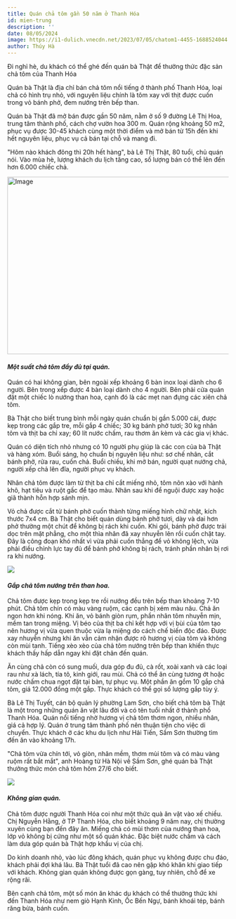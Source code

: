 ```yaml
---
title: Quán chả tôm gần 50 năm ở Thanh Hóa
id: mien-trung
description: ''
date: 08/05/2024
image: https://i1-dulich.vnecdn.net/2023/07/05/chatom1-4455-1688524044.jpg?w=680&h=0&q=100&dpr=1&fit=crop&s=ffUeNe5uD1r_gZ6fzxBfRQ
author: Thúy Hà
---
```


Đi nghỉ hè, du khách có thể ghé đến quán bà Thật để thưởng thức đặc sản chả tôm của Thanh Hóa

Quán bà Thật là địa chỉ bán chả tôm nổi tiếng ở thành phố Thanh Hóa, loại chả có hình trụ nhỏ, với nguyên liệu chính là tôm xay với thịt được cuốn trong vỏ bánh phở, đem nướng trên bếp than.

Quán bà Thật đã mở bán được gần 50 năm, nằm ở số 9 đường Lê Thị Hoa, trung tâm thành phố, cách chợ vườn hoa 300 m. Quán rộng khoảng 50 m2, phục vụ được 30-45 khách cùng một thời điểm và mở bán từ 15h đến khi hết nguyên liệu, phục vụ cả bán tại chỗ và mang đi.

"Hôm nào khách đông thì 20h hết hàng", bà Lê Thị Thật, 80 tuổi, chủ quán nói. Vào mùa hè, lượng khách du lịch tăng cao, số lượng bán có thể lên đến hơn 6.000 chiếc chả.

<img
	className="!w-full"
	src="https://i1-dulich.vnecdn.net/2023/07/05/chatom1-4455-1688524044.jpg?w=680&h=0&q=100&dpr=1&fit=crop&s=ffUeNe5uD1r_gZ6fzxBfRQ"
	width="718"
	height="404"
	alt="Image"
/>

#### _Một suất chả tôm đầy đủ tại quán._

Quán có hai không gian, bên ngoài xếp khoảng 6 bàn inox loại dành cho 6 người. Bên trong xếp được 4 bàn loại dành cho 4 người. Bên phải cửa quán đặt một chiếc lò nướng than hoa, cạnh đó là các mẹt nan đựng các xiên chả tôm.

Bà Thật cho biết trung bình mỗi ngày quán chuẩn bị gần 5.000 cái, được kẹp trong các gắp tre, mỗi gắp 4 chiếc; 30 kg bánh phở tươi; 30 kg nhân tôm và thịt ba chỉ xay; 60 lít nước chấm, rau thơm ăn kèm và các gia vị khác.

Quán có diện tích nhỏ nhưng có 10 người phụ giúp là các con của bà Thật và hàng xóm. Buổi sáng, họ chuẩn bị nguyên liệu như: sơ chế nhân, cắt bánh phở, rửa rau, cuốn chả. Buổi chiều, khi mở bán, người quạt nướng chả, người xếp chả lên đĩa, người phục vụ khách.

Nhân chả tôm được làm từ thịt ba chỉ cắt miếng nhỏ, tôm nõn xào với hành khô, hạt tiêu và ruột gấc để tạo màu. Nhân sau khi để nguội được xay hoặc giã thành hỗn hợp sánh mịn.

Vỏ chả được cắt từ bánh phở cuốn thành từng miếng hình chữ nhật, kích thước 7x4 cm. Bà Thật cho biết quán dùng bánh phở tươi, dày và dai hơn phở thường một chút để không bị rách khi cuốn. Khi gói, bánh phở được trải dọc trên mặt phẳng, cho một thìa nhân đã xay nhuyễn lên rồi cuốn chặt tay. Đây là công đoạn khó nhất vì vừa phải cuốn thẳng để vỏ không lệch, vừa phải điều chỉnh lực tay đủ để bánh phở không bị rách, tránh phần nhân bị rơi ra khi nướng.

![](https://i1-dulich.vnecdn.net/2023/07/05/chatom3-3668-1688524044.jpg?w=680&h=0&q=100&dpr=1&fit=crop&s=4PLvXXuVJBHvBOnwN350xg)

#### _Gắp chả tôm nướng trên than hoa._

Chả tôm được kẹp trong kẹp tre rồi nướng đều trên bếp than khoảng 7-10 phút. Chả tôm chín có màu vàng ruộm, các cạnh bị xém màu nâu. Chả ăn ngon hơn khi nóng. Khi ăn, vỏ bánh giòn rụm, phần nhân tôm nhuyễn mịn, mềm tan trong miệng. Vị béo của thịt ba chỉ kết hợp với vị bùi của tôm tạo nên hương vị vừa quen thuộc vừa lạ miệng do cách chế biến độc đáo. Được xay nhuyễn nhưng khi ăn vẫn cảm nhận được rõ hương vị của tôm và không còn mùi tanh. Tiếng xèo xèo của chả tôm nướng trên bếp than khiến thực khách thấy hấp dẫn ngay khi đặt chân đến quán.

Ăn cùng chả còn có sung muối, dưa góp đu đủ, cà rốt, xoài xanh và các loại rau như xà lách, tía tô, kinh giới, rau mùi. Chả có thể ăn cùng tương ớt hoặc nước chấm chua ngọt đặt tại bàn, tự phục vụ. Một phần ăn gồm 10 gắp chả tôm, giá 12.000 đồng một gắp. Thực khách có thể gọi số lượng gắp tùy ý.

Bà Lê Thị Tuyết, cán bộ quản lý phường Lam Sơn, cho biết chả tôm bà Thật là một trong những quán ăn vặt lâu đời và có tên tuổi nhất ở thành phố Thanh Hóa. Quán nổi tiếng nhờ hương vị chả tôm thơm ngon, nhiều nhân, giá cả hợp lý. Quán ở trung tâm thành phố nên thuận tiện cho việc di chuyển. Thực khách ở các khu du lịch như Hải Tiến, Sầm Sơn thường tìm đến ăn vào khoảng 17h.

"Chả tôm vừa chín tới, vỏ giòn, nhân mềm, thơm mùi tôm và có màu vàng ruộm rất bắt mắt", anh Hoàng từ Hà Nội về Sầm Sơn, ghé quán bà Thật thưởng thức món chả tôm hôm 27/6 cho biết.

![](https://i1-dulich.vnecdn.net/2023/07/05/chatom2-7708-1688524044.jpg?w=680&h=0&q=100&dpr=1&fit=crop&s=Y7L4WZf5jkKqY8P1PoxUQQ)

#### _Không gian quán._

Chả tôm được người Thanh Hóa coi như một thức quà ăn vặt vào xế chiều. Chị Nguyễn Hằng, ở TP Thanh Hóa, cho biết khoảng 9 năm nay, chị thường xuyên cùng bạn đến đây ăn. Miếng chả có mùi thơm của nướng than hoa, lớp vỏ không bị cứng như một số quán khác. Đặc biệt nước chấm và cách làm dưa góp quán bà Thật hợp khẩu vị của chị.

Do kinh doanh nhỏ, vào lúc đông khách, quán phục vụ không được chu đáo, khách phải đợi khá lâu. Bà Thật tuổi đã cao nên gặp khó khăn khi giao tiếp với khách. Không gian quán không được gọn gàng, tuy nhiên, chỗ để xe rộng rãi.

Bên cạnh chả tôm, một số món ăn khác du khách có thể thưởng thức khi đến Thanh Hóa như nem giò Hạnh Kinh, Ốc Bến Ngự, bánh khoái tép, bánh răng bừa, bánh cuốn.
